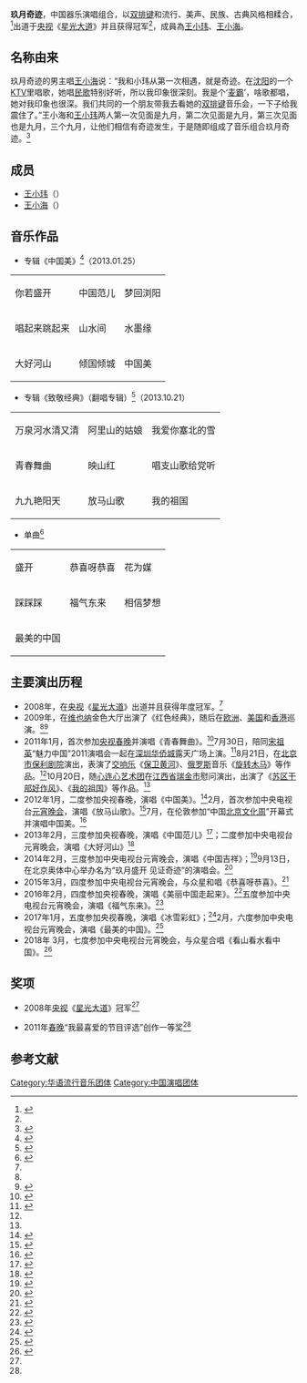 
{{藝人
| 姓名     = 玖月奇迹
| 類型     = 組合
| 圖片     = 
| 圖片簡介 = 
| 音樂類型 = [[華語流行音樂|華語流行音樂]]、[[中國民歌|中國民歌]]
| 職業     = 
| 出道地點 = {{CHN}}
| 出道作   = 《玖月奇迹》
| 代表作   = 
| 出道日期 = 2008年
| 活躍年代 = 2006年至今
| 唱片公司 = 
| 經紀公司 = 
| 相關團體 = 
| 網站     = [http://www.jiuyueqiji.com/ 玖月奇迹官方网站]
| 現任成員 = [[王小玮|王小玮]]、[[王小海_(歌手)|王小海]]
| 過往成員 = 
| 獎項     = 2008年[[中国中央电视台|央视]]《[[星光大道_(央视节目)|星光大道]]》冠军<ref name="multiplexlw65">{{cite web |url=http://ent.sina.com.cn/y/2010-09-27/12163099162.shtml? |title=玖月奇迹唱响维也纳金色大厅 同名EP碟推出 |date=2010-09-27 |work=新浪 |archive-date=2016-03-04 |archive-url=https://web.archive.org/web/20160304090247/http://ent.sina.com.cn/y/2010-09-27/12163099162.shtml |dead-url=no }}</ref><br />
2011年[[春晚|春晚]]“我最喜爱的节目评选”创作一等奖<ref name="multiplefh11">{{cite web |url=http://ent.ifeng.com/zz/detail_2011_10/21/10040599_0.shtml |title=玖月奇迹唱响苏区经典 公司透新年巡演计划 |accessdate=2011-10-21 |work=凤凰网 |archive-date=2021-08-15 |archive-url=https://web.archive.org/web/20210815112125/https://ent.ifeng.com/zz/detail_2011_10/21/10040599_0.shtml |dead-url=no }}</ref>
}}
'''玖月奇迹'''，中国器乐演唱组合，以[[双排键|双排键]]和流行、美声、民族、古典风格相糅合，<ref name="multipleJD11">{{cite web |url=http://epaper.jinghua.cn/html/2011-07/30/content_685172.htm |title=玖月奇迹8月首次开唱 |date=2011-07-30 |work=京东网}}{{dead link|date=2018年3月 |bot=InternetArchiveBot |fix-attempted=yes }}</ref>出道于[[中国中央电视台|央视]]《[[星光大道_(央视节目)|星光大道]]》并且获得冠军<ref name="multiplexlw65 "/>，成員為[[王小玮|王小玮]]、[[王小海_(歌手)|王小海]]。

== 名称由来 ==
玖月奇迹的男主唱[[王小海_(歌手)|王小海]]说：“我和小玮从第一次相遇，就是奇迹。在[[沈阳|沈阳]]的一个[[卡拉OK店|KTV]]里唱歌，她唱[[民歌|民歌]]特别好听，所以我印象很深刻。我是个‘[[麦霸|麦霸]]’，啥歌都唱，她对我印象也很深。我们共同的一个朋友带我去看她的[[双排键|双排键]]音乐会，一下子给我震住了。”王小海和[[王小玮|王小玮]]两人第一次见面是九月，第二次见面是九月，第三次见面也是九月，三个九月，让他们相信有奇迹发生，于是随即组成了音乐组合玖月奇迹。<ref name="multipleab3">{{cite web |url=https://ent.qq.com/a/20110223/000465.htm |title=玖月奇迹：音乐硕士携手天赋奇才成就春晚神器 |date=2011-02-23 |work=腾讯音乐 |archive-date=2020-09-01 |archive-url=https://web.archive.org/web/20200901192329/https://ent.qq.com/a/20110223/000465.htm |dead-url=no}}</ref>

== 成员 ==
*[[王小玮|王小玮]]（{{bd|1983年|8月26日}}）
*[[王小海_(歌手)|王小海]]（{{bd|1980年|6月23日}}）

== 音乐作品 ==
*专辑《中国美》<ref>{{cite news |title=酷狗音乐玖月奇迹专辑中国美 |url=http://www.kugou.com/yy/album/single/980309.html?frombaidu |accessdate=2019-07-18 |agency=酷狗音乐 |archive-date=2020-04-11 |archive-url=https://web.archive.org/web/20200411111401/http://www.kugou.com/yy/album/single/980309.html%3Ffrombaidu |dead-url=no }}</ref>（2013.01.25）
{| class="wikitable"
|-
| 你若盛开 || 中国范儿 || 梦回浏阳
|-
| 唱起来跳起来 || 山水间 || 水墨缘
|-
| 大好河山 || 倾国倾城 || 中国美
|}
*专辑《致敬经典》（翻唱专辑）<ref>{{cite news |title=酷狗音乐玖月奇迹专辑 致敬经典 |url=https://www.kugou.com/yy/album/single/959774.html |accessdate=2019-07-18 |agency=酷狗音乐 |archive-date=2020-04-11 |archive-url=https://web.archive.org/web/20200411113013/https://www.kugou.com/yy/album/single/959774.html |dead-url=no }}</ref>（2013.10.21）
{| class="wikitable"
|-
| 万泉河水清又清 || 阿里山的姑娘 || 我爱你塞北的雪
|-
| 青春舞曲 || 映山红 || 唱支山歌给党听
|-
| 九九艳阳天 || 放马山歌 || 我的祖国
|}
*单曲<ref>{{cite news |title=玖月奇迹曲目 |url=https://music.163.com/#/artist?id=12022&market=baiduqk |agency=网易云音乐 |accessdate=2020-04-11 |archive-date=2018-10-18 |archive-url=https://web.archive.org/web/20181018134211/https://music.163.com/#/artist?id=12022&market=baiduqk |dead-url=no }}</ref>
{| class="wikitable"
|-
| 盛开 ||恭喜呀恭喜 || 花为媒
|-
| 踩踩踩 || 福气东来 || 相信梦想
|-
| 最美的中国 
|}

== 主要演出历程 ==
*2008年，在[[中国中央电视台|央视]]《[[星光大道_(央视节目)|星光大道]]》出道并且获得年度冠军。<ref name="multiplexlw65"/>
*2009年，在[[维也纳|维也纳]]金色大厅出演了《红色经典》，随后在[[欧洲|欧洲]]、[[美国|美国]]和[[香港|香港]]巡演。<ref name="multiplexlw65"/><ref name="multipleSH33">{{cite web|url=http://data.yule.sohu.com/star/data/28/28241/details.shtml|title=明星库：玖月奇迹|work=搜狐}}{{dead link|date=2018年3月 |bot=InternetArchiveBot |fix-attempted=yes }}</ref>
*2011年1月，首次参加[[中央广播电视总台春节联欢晚会|央视春晚]]并演唱《青春舞曲》。<ref>{{cite web|url=http://ent.sina.com.cn/v/p/2011-02-03/01593224131.shtml|title=图文：2011年央视春节晚会--玖月奇迹|date=2011-02-03|work=新浪|archive-date=2020-04-11|archive-url=https://web.archive.org/web/20200411103813/http://ent.sina.com.cn/v/p/2011-02-03/01593224131.shtml|dead-url=no}}</ref>7月30日，陪同[[宋祖英|宋祖英]]“魅力中国”2011演唱会一起在[[深圳|深圳]][[华侨城|华侨城]]露天广场上演。<ref name="multiplefh22">{{cite web |url=http://ent.ifeng.com/live/bigpicture/detail_2011_07/31/8068711_0.shtml |title=玖月奇迹助阵宋祖英深圳个唱 |date=2011-07-31 |work=凤凰网 |archive-date=2020-09-01 |archive-url=https://web.archive.org/web/20200901190802/https://ent.ifeng.com/ |dead-url=no }}</ref>8月21日，在[[北京市|北京市]][[保利剧院|保利剧院]]演出，表演了[[交响乐|交响乐]]《[[保卫黄河|保卫黄河]]》、[[俄罗斯|俄罗斯]]音乐《[[旋转木马|旋转木马]]》等作品。<ref name="multipleJD11"/>10月20日，随[[心连心艺术团|心连心艺术团]]在[[江西省|江西省]][[瑞金市|瑞金市]]慰问演出，出演了《[[苏区干部好作风|苏区干部好作风]]》、《[[我的祖国_(电影插曲)|我的祖国]]》等作品。<ref name="multiplefh11"/>
*2012年1月，二度参加央视春晚，演唱《中国美》。<ref>{{cite web|url=http://ent.sina.com.cn/v/p/2012-01-23/00203540805.shtml|title=图文：央视春晚-玖月奇迹领唱歌舞《中国美》|date=2012-01-23|work=新浪|archive-date=2020-04-11|archive-url=https://web.archive.org/web/20200411103807/http://ent.sina.com.cn/v/p/2012-01-23/00203540805.shtml|dead-url=no}}</ref>2月，首次参加中央电视台[[元宵晚会|元宵晚会]]，演唱《放马山歌》。<ref>{{cite web|url=http://ent.ifeng.com/music/detail_2012_02/06/12325512_0.shtml|title=玖月奇迹今晚亮相元宵节晚会 献唱《放马山歌》|date=2012-02-06|work=网易|archive-date=2020-04-11|archive-url=https://web.archive.org/web/20200411103808/http://ent.ifeng.com/music/detail_2012_02/06/12325512_0.shtml|dead-url=no}}</ref>7月，在伦敦参加“中国[[北京文化周|北京文化周]]”开幕式并演唱中国美。<ref>{{cite web|url=http://ent.163.com/12/0729/09/87IPHRCD00031H0O.html|title=北京文化周亮相伦敦 玖月奇迹献唱《中国美》|date=2012-07-29|work=网易|archive-date=2020-04-11|archive-url=https://web.archive.org/web/20200411103808/http://ent.163.com/12/0729/09/87IPHRCD00031H0O.html|dead-url=no}}</ref>
*2013年2月，三度参加央视春晚，演唱《中国范儿》<ref>{{cite web|url=https://m.sohu.com/n/367396834/|title=玖月奇迹：流行歌手如何驾驭主旋律歌曲|date=2013-02-28|work=搜狐|archive-date=2020-04-11|archive-url=https://web.archive.org/web/20200411103808/https://m.sohu.com/n/367396834/|dead-url=no}}</ref>；二度参加中央电视台元宵晚会，演唱《大好河山》<ref>{{cite web|url=https://ent.qq.com/a/20130225/000217.htm#p=1|title=玖月奇迹压轴央视元宵晚会 献唱《大好河山》|date=2013-02|work=腾讯网|archive-date=2020-09-01|archive-url=https://web.archive.org/web/20200901190742/https://ent.qq.com/a/20130225/000217.htm#p=1|dead-url=no}}</ref>
*2014年2月，三度参加中央电视台元宵晚会，演唱《中国吉祥》；<ref>{{cite web|url=http://yue.ifeng.com/news/detail_2014_02/17/33881034_0.shtml|title=玖月奇迹登元宵晚会 《中国吉祥》寓意新迹象|date=2014-02-17|work=凤凰音乐|archive-date=2020-09-01|archive-url=https://web.archive.org/web/20200901190753/http://yue.ifeng.com/news/detail_2014_02/17/33881034_0.shtml|dead-url=no}}</ref>9月13日，在北京奥体中心举办名为“玖月盛开 见证奇迹”的演唱会。<ref>{{cite web|url=http://ent.sina.com.cn/y/2014-09-15/09454208576.shtml|title=玖月奇迹北京开唱 张凯丽助阵宋祖英捧场|date=2014-09-15|work=新浪音乐|archive-date=2020-04-11|archive-url=https://web.archive.org/web/20200411103811/http://ent.sina.com.cn/y/2014-09-15/09454208576.shtml|dead-url=no}}</ref>
*2015年3月，四度参加中央电视台元宵晚会，与众星和唱《恭喜呀恭喜》。<ref>{{cite web|url=http://ent.163.com/15/0306/10/AK13IOJQ00031H0O.html|title=玖月奇迹联袂笑星开场闹元宵 红包裙吸睛引围观|date=2015-03-06|work=网易娱乐|archive-date=2020-04-11|archive-url=https://web.archive.org/web/20200411103811/http://ent.163.com/15/0306/10/AK13IOJQ00031H0O.html|dead-url=no}}</ref>
*2016年2月，四度参加央视春晚，演唱《美丽中国走起来》。<ref>{{cite web|url=https://ent.qq.com/a/20160207/016627.html|title=玖月奇迹四登春晚：王小玮红包做裙穿上身|date=2016-02-07|work=腾讯娱乐}}{{Dead link}}</ref>五度参加中央电视台元宵晚会，演唱《福气东来》。<ref>{{cite web|url=http://ent.163.com/16/0222/10/BGE187K100031H0O.html|title=玖月奇迹《福气东来》首发 喜气洋溢贺元宵|date=2016-02-22|work=网易娱乐|archive-date=2020-04-11|archive-url=https://web.archive.org/web/20200411103808/http://ent.163.com/16/0222/10/BGE187K100031H0O.html|dead-url=no}}</ref>
*2017年1月，五度参加央视春晚，演唱《冰雪彩虹》；<ref>{{cite web|url=http://ent.sina.com.cn/z/y/2017-01-27/doc-ifxzyxmt1423678.shtml|title=玖月奇迹婚后春晚首唱 挑战户外低温弹琴|date=2017-01-27|work=新浪娱乐|archive-date=2020-04-11|archive-url=https://web.archive.org/web/20200411103808/http://ent.sina.com.cn/z/y/2017-01-27/doc-ifxzyxmt1423678.shtml|dead-url=no}}</ref>2月，六度参加中央电视台元宵晚会，演唱《最美的中国》。<ref>{{cite web|url=http://ent.sina.com.cn/y/yneidi/2017-01-18/doc-ifxzqnim4935271.shtml|title=玖月奇迹《最美的中国》首发 开启祥瑞年|date=2017-01-18|work=新浪音乐|archive-date=2020-04-11|archive-url=https://web.archive.org/web/20200411103810/http://ent.sina.com.cn/y/yneidi/2017-01-18/doc-ifxzqnim4935271.shtml|dead-url=no}}</ref>
*2018年 3月，七度参加中央电视台元宵晚会，与众星合唱《看山看水看中国》。<ref>{{cite web|url=https://ent.qq.com/a/20180301/033706.htm|title=2018年央视元宵晚会节目单来了！你最期待哪个节目？|date=2018-03-01|work=腾讯娱乐|archive-date=2018-04-14|archive-url=https://web.archive.org/web/20180414010436/http://ent.qq.com/a/20180301/033706.htm|dead-url=no}}</ref>

== 奖项 ==
*2008年[[中国中央电视台|央视]]《[[星光大道_(央视节目)|星光大道]]》冠军<ref name="multiplexlw65"/>

*2011年[[中央广播电视总台春节联欢晚会|春晚]]“我最喜爱的节目评选”创作一等奖<ref name="multiplefh11"/>

==参考文献==
{{reflist}}

{{DEFAULTSORT:Jiu玖月奇迹}}
[[Category:华语流行音乐团体|Category:华语流行音乐团体]]
[[Category:中国演唱团体|Category:中国演唱团体]]
